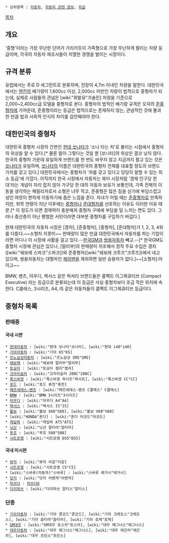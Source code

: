  * 상위항목 : [[자동차]], [[자동차 관련 정보]], [[차급]]

[[목차]]

== 개요 ==

'중형'이라는 가장 무난한 단어가 가리키듯이 가족형으로 가장 무난하게 팔리는 차량 등급이며, 각국의 자동차 제조사들이 치열한 경쟁을 벌이는 시장이다. 

== 규격 분류 ==
유럽에서는 주로 D 세그먼트로 분류하며, 전장이 4,7m 이내인 차량을 말한다. 대한민국에서는 [[엔진]]의 배기량이 1,600cc 이상, 2,000cc 미만인 차량이 법적으로 중형차가 되는데, 실제로 사람들의 관념은 [wiki:"휘발유"가솔린] 차량을 기준으로 2,000~2,400cc급 모델을 중형차로 본다. 중형차의 법적인 배기량 규격은 오히려 [[준중형차]]에 가까운데, 준중형이라는 등급은 법적으로는 존재하지 않는, 관념적인 것에 불과한 만큼 법과 사회적 인식의 차이를 감안해야야 한다.

== 대한민국의 중형차 ==
대한민국 중형차 시장의 간판인 [[현대 쏘나타]]가 '소나 타는 차'로 불리는 시점에서 중형차의 위상을 알 수 있다.[* 물론 말이 그렇다는 것일 뿐 [쏘나타]의 위상은 결코 낮지 않다. 한국의 중형차 가운데 유일하게 브랜드를 한 번도 바꾸지 않고 지금까지 팔고 있는 것은 [[쏘나타]]가 유일하며, [[쏘나타]]의 이름은 대한민국의 중형차 전체를 대표할 정도의 브랜드 가치를 갖고 있다.] 대한민국에서는 중형차가 '차를 갖고 있다고 당당히 말할 수 있는 최소 등급'에 가깝다. 아직까지 한국 시장에서 자동차는 북미 시장처럼 '경제 인구당 한 대'라는 개념이 자리 잡지 않아 가구당 한 대의 자동차 보유가 보통인데, 가족 전체의 이동을 생각하는 패밀리카로서 소형은 너무 작고, 준중형은 많은 짐을 싣기에 부담스럽고 성인 여럿이 편하게 이동하기에 좁은 느낌을 준다. 자녀가 어릴 때는 [[준중형차]]로 만족하지만, 취학 연령이 지난 이후에는 [[중형차]]나 [[준대형차]]를 선호하는 이유도 이러한 이유 때문.[* 이 정도가 되면 경제력이 충분해져 중형차 구매에 부담을 덜 느끼는 면도 있다. 그러나 중산층이 아닌 평범한 서민이라면 대부분 중형차를 구입하기 버겁다.]

현재 대한민국의 자동차 시장은 [경차], [준중형차], [중형차], [준대형차]가 1, 2, 3, 4위를 다툰다.~~소형차 지못미~~ 판매량이 많은 만큼 대한민국에서 자동차를 파는 기업이라면 어디나 이 시장에 사활을 걸고 있다.--[[한국GM]]과 [[쌍용자동차]] 빼고.--[* 한국GM도 중형차 시장에 관심은 있으나, [말리부]의 판매량이 저조해서 정작 주요 수입은 경차([wiki:"쉐보레 스파크"스파크])와 준중형차([wiki:"쉐보레 크루즈"크루즈])에서 내고 있으며, 쌍용자동차는 대형차인 [[체어맨]]을 제외하면 일반 승용차가 없다.]~~[소형차]:아이고~~

BMW, 벤츠, 아우디, 렉서스 같은 럭셔리 브랜드들은 콤팩트 이그제큐티브 (Compact Executive) 라는 등급으로 분류되는데 이 등급은 사실 중형차보다 조금 작은 위치에 속한다. C클래스, 3시리즈, A4, IS 같은 자동차들이 콤팩트 이그제큐티브 등급이다.

== 중형차 목록  ==
=== 판매중 ===
==== 국내 시판 ====
 * [[현대자동차]] : [wiki:"현대 쏘나타"쏘나타], [wiki:"현대 i40"i40]
 * [[기아자동차]] : [wiki:"기아 K5"K5]
 * [[르노삼성자동차]] : [wiki:"르노삼성 SM5"SM5]
 * [[쉐보레]] : [wiki:"쉐보레 말리부"말리부]
 * [[토요타]] : [wiki:"토요타 캠리"캠리]
 * [[크라이슬러]] : [wiki:"크라이슬러 200C"200C]
 * [[폭스바겐]] : [wiki:"폭스바겐 파사트"파사트], [wiki:"폭스바겐 CC"CC]
 * [[포드]] : [wiki:"포드 퓨전"퓨전]
 * [[메르세데스-벤츠]] : [wiki:"메르세데스-벤츠 C클래스" C클래스]
 * [[BMW]] : [wiki:"BMW 3시리즈"3시리즈]
 * [[아우디]] : [wiki:"아우디 A4"A4]
 * [[렉서스]] : [wiki:"렉서스 IS"IS]
 * [[볼보]] : [wiki:"볼보 S60"S60], [wiki:"볼보 V60"V60]
 * [wiki:"HONDA"혼다] : [wiki:"혼다 어코드"어코드]
 * [[캐딜락]] : [wiki:"캐딜락 ATS"ATS]
 * [[닛산]] : [wiki:"닛산 알티마"알티마]
 * [[푸조]] : [wiki:"푸조 508"508]
 * [[시트로엥]] : [wiki:"시트로엥 DS5"DS5]

==== 국내 미시판 ====
 * [[뷰익]] : [wiki:"뷰익 리갈"리갈]
 * [[시트로엥]] : [wiki:"시트로엥 C5"C5]
 * [wiki:"스바루(자동차)"스바루] : [wiki:"스바루 레거시"레거시]
 * [[닷지]] : [wiki:"닷지 어벤져"어벤져]
 * [[마쓰다]] : [[마쓰다6]]
 * [[다이하쓰]] : [wiki:"다이하쓰 알티스"알티스]
=== 단종 ===
 * [[기아자동차]] : [wiki:"기아 콩코드"콩코드], [wiki:"기아 크레도스"크레도스], [wiki:"기아 옵티마"옵티마], [wiki:"기아 로체"로체]
 * [[GM대우]] : [wiki:"GM대우 토스카"토스카], [wiki:"대우 매그너스"매그너스]
 * [[대우자동차]] : [wiki:"대우 매그너스"매그너스], [wiki:"대우 레간자"레간자], [wiki:"대우 프린스"프린스]
